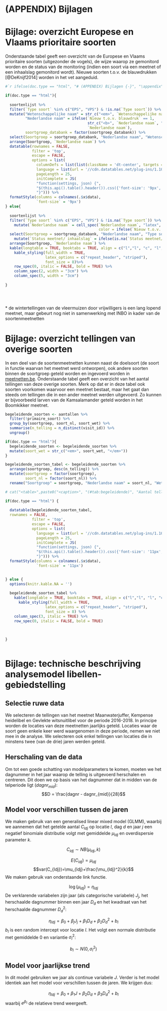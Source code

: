 
# (APPENDIX) Bijlagen {-}


# Bijlage: overzicht Europese en Vlaams prioritaire soorten {#h:bijlage}

Onderstaande tabel geeft een overzicht van de Europese en Vlaams prioritaire soorten (uitgezonder de vogels), de wijze waarop ze gemonitord worden en de status van de monitoring (indien een soort via een meetnet of een inhaalslag gemonitord wordt). Nieuwe soorten t.o.v. de blauwdrukken [@DeKnijf2014] worden in het vet aangeduid.

```r

#`r ifelse(doc.type == "html", "# (APPENDIX) Bijlagen {-}", "\appendix")` 

if(doc.type == "html"){
  
  soortenlijst %>%
  filter(`Type soort` %in% c("EPS", "VPS") & !is.na(`Type soort`)) %>%
  mutate("Wetenschappelijke naam" = str_c("<em>", `Wetenschappelijke naam`, "</em>"),
         "Nederlandse naam" = ifelse(`Nieuw t.o.v. blauwdruk` == 1,
                                     str_c("<b>", `Nederlandse naam`, "</b>"),
                                     `Nederlandse naam`),
         soortgroep_databank = factor(soortgroep_databank)) %>%
  select(Soortgroep = soortgroep_databank, "Nederlandse naam", "Wetenschappelijke naam",  "Type soort", "Type monitoring", "Status meetnet/ inhaalslag") %>%
  arrange(Soortgroep, `Nederlandse naam`) %>%
  datatable(rownames = FALSE,
            filter = 'top',
            escape = FALSE,
            options = list(
              columnDefs = list(list(className = 'dt-center', targets = 3:5)),
              language = list(url = '//cdn.datatables.net/plug-ins/1.10.11/i18n/Dutch.json'),
              pageLength = 25,
              initComplete = JS(
              "function(settings, json) {",
              "$(this.api().table().header()).css({'font-size': '9px',  'color': 'black'});",
              "}"))) %>%
  formatStyle(columns = colnames(.$x$data), 
              `font-size` = '9px')
} else{
  
  soortenlijst %>%
  filter(`Type soort` %in% c("EPS", "VPS") & !is.na(`Type soort`)) %>%
    mutate(`Nederlandse naam` = cell_spec(`Nederlandse naam`, "latex",  bold = (`Nieuw t.o.v. blauwdruk` == 1),
                                          color = ifelse(`Nieuw t.o.v. blauwdruk` == 1, inbo.hoofd, "black"))) %>%
  select(Soortgroep = soortgroep_databank, "Nederlandse naam", "Type soort", "Type monitoring", "Status meetnet/ inhaalslag") %>%
    mutate(`Status meetnet/ inhaalslag` = ifelse(is.na(`Status meetnet/ inhaalslag`), "", `Status meetnet/ inhaalslag`)) %>%
  arrange(Soortgroep, `Nederlandse naam`) %>%
  kable(longtable = TRUE, booktabs = TRUE, align = c("l","l", "c", "l", "l"), escape = FALSE) %>%
    kable_styling(full_width = TRUE, 
                  latex_options = c("repeat_header", "striped"),
                  font_size = 8)%>%
    row_spec(0, italic = FALSE, bold = TRUE) %>%
    column_spec(2, width = "3cm") %>%
    column_spec(5, width = "3cm")
  
}


  
```
\* de wintertellingen van de vleermuizen door vrijwilligers is een lang lopend meetnet, maar gebeurt nog niet in samenwerking met INBO in kader van de soortenmeetnetten

# Bijlage: overzicht tellingen van overige soorten {#h:bijlageb}

In een deel van de soortenmeetnetten kunnen naast de doelsoort (de soort in functie waarvan het meetnet werd ontworpen), ook andere soorten binnen de soortgroep geteld worden en ingevoerd worden in [meetnetten.be](https://www.meetnetten.be). Onderstaande tabel geeft een overzicht van het aantal tellingen van deze overige soorten. Merk op dat er in deze tabel ook soorten voorkomen waarvoor een meetnet bestaat, maar het gaat dan steeds om tellingen die in een ander meetnet werden uitgevoerd. Zo kunnen er bijvoorbeeld larven van de Kamsalamander geteld worden in het Boomkikker meetnet.   

```r

begeleidende_soorten <- aantallen %>%
  filter(!primaire_soort) %>%
  group_by(soortgroep, soort_nl, soort_wet) %>%
  summarise(n_telling = n_distinct(visit_id)) %>%
  ungroup()

if(doc.type == "html"){
  begeleidende_soorten <- begeleidende_soorten %>%
  mutate(soort_wet = str_c("<em>", soort_wet, "</em>"))
}

begeleidende_soorten_tabel <- begeleidende_soorten %>%
  arrange(soortgroep, desc(n_telling)) %>%
  mutate(soortgroep = factor(soortgroep),
         soort_nl = factor(soort_nl)) %>%
  rename("Soortgroep" = soortgroep, "Nederlandse naam" = soort_nl, "Wetenschappelijke naam" = soort_wet, "Aantal tellingen" = n_telling)

```


```r

# cat("<table>",paste0("<caption>", "(#tab:begeleidende)", "Aantal tellingen van overige soorten", "</caption>"),"</table>", sep ="\n")

if(doc.type == "html") {
  
  datatable(begeleidende_soorten_tabel,
  rownames = FALSE,
            filter = 'top',
            escape = FALSE,
            options = list(
              language = list(url = '//cdn.datatables.net/plug-ins/1.10.11/i18n/Dutch.json'),
              pageLength = 25,
              initComplete = JS(
              "function(settings, json) {",
              "$(this.api().table().header()).css({'font-size': '11px',  'color': 'black'});",
              "}"))) %>%
  formatStyle(columns = colnames(.$x$data), 
              `font-size` = '11px')

  
} else {
  options(knitr.kable.NA = '')
  
  begeleidende_soorten_tabel %>%
    kable(longtable = TRUE, booktabs = TRUE, align = c("l","l", "l", "c")) %>%
      kable_styling(full_width = TRUE, 
                  latex_options = c("repeat_header", "striped"),
                  font_size = 8) %>%
    column_spec(3, italic = TRUE) %>%
    row_spec(0, italic = FALSE, bold = TRUE)
    
  
    
}



```






# Bijlage: technische beschrijving analysemodel libellen-gebiedstelling {#h:bijlagec}

## Selectie ruwe data

We selecteren de tellingen van het meetnet Maanwaterjuffer, Kempense heidelibel en Gevlekte witsnuitlibel voor de periode 2016-2018. In principe worden de locaties van deze meetnetten jaarlijks geteld. Locaties waar de soort geen enkele keer werd waargenomen in deze periode, nemen we niet mee in de analyse. We selecteren ook enkel tellingen van locaties die in minstens twee (van de drie) jaren werden geteld. 

## Herschaling van de data

Om tot een goede schatting van modelparameters te komen, moeten we het dagnummer in het jaar waarop de telling is uitgevoerd herschalen en centreren. Dit doen we op basis van het dagnummer dat in midden van de telperiode ligt ($dagnr_{mid}$):
$$D = \frac{dagnr - dagnr_{mid}}{28}$$

## Model voor verschillen tussen de jaren

We maken gebruik van een generalised linear mixed model (GLMM), waarbij we aannemen dat het getelde aantal $C_{ldj}$ op locatie $l$, dag $d$ en jaar $j$ een negatief binomiale distributie volgt met gemiddelde $\mu_{ldj}$ en overdispersie parameter $k$.

$$C_{ldj} \sim {NB}(\mu_{ldj}, k)$$

$$E(C_{ldj})=\mu_{ldj}$$
$$var(C_{ldj})=\mu_{ldj}+\frac{\mu_{ldj}^2}{k}$$
We maken gebruik van  onderstaande link functie.

$$\log(\mu_{ldj}) = \eta_{ldj}$$
De verklarende variabelen zijn jaar (als categorische variabele) $J_{j}$, het herschaalde dagnummer binnen een jaar $D_{d}$ en het kwadraat van het herschaalde dagnummer $D_{d}^2$:    

$$\eta_{ldj}= \beta_{0} + \beta_{j}J_{j} + \beta_{1}D_{d} + \beta_{2}D_{d}^2 + b_{l}$$
 $b_{l}$ is een random intercept voor locatie $l$. Het volgt een normale distributie met gemiddelde 0 en variantie $\sigma_{l}^2$:  
 
$$b_{l} \sim {N(0,\sigma_{l}^2)} $$

## Model voor jaarlijkse trend

In dit model gebruiken we jaar als continue variabele $J$. Verder is het model identiek aan het model voor verschillen tussen de jaren. We krijgen dus:

$$\eta_{ldj}= \beta_{0} + \beta_{1}J + \beta_{2}D_{d} + \beta_{3}D_{d}^2 + b_{l}$$
waarbij $e^{\beta_1}$ de relatieve trend weergeeft. 






